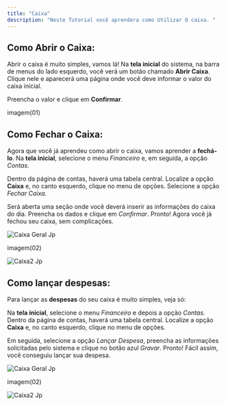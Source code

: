 ```yaml
---
title: "Caixa"
description: "Neste Tutorial você aprendera como Utilizar O caixa. "
---
```


## Como Abrir o Caixa:

Abrir o caixa é muito simples, vamos lá\! Na **tela inicial** do sistema, na barra de menus do lado esquerdo, você verá um botão chamado **Abrir Caixa**. Clique nele e aparecerá uma página onde você deve informar o valor do caixa inicial.

Preencha o valor e clique em **Confirmar**.

imagem(01)

## Como Fechar o Caixa:

Agora que você já aprendeu como abrir o caixa, vamos aprender a **fechá-lo**. Na **tela inicial**, selecione o menu _Financeiro_ e, em seguida, a opção _Contas_.

Dentro da página de contas, haverá uma tabela central. Localize a opção **Caixa** e, no canto esquerdo, clique no menu de opções. Selecione a opção _Fechar Caixa_.

Será aberta uma seção onde você deverá inserir as informações do caixa do dia. Preencha os dados e clique em _Confirmar_. Pronto\! Agora você já fechou seu caixa, sem complicações.

![Caixa Geral Jp](/images/caixa-geral.jpg)

imagem(02)

![Caixa2 Jp](/images/caixa2.jpg)

## Como lançar despesas:

Para lançar as **despesas** do seu caixa é muito simples, veja só:

Na **tela inicial**, selecione o menu _Financeiro_ e depois a opção _Contas_. Dentro da página de contas, haverá uma tabela central. Localize a opção **Caixa** e, no canto esquerdo, clique no menu de opções.

Em seguida, selecione a opção _Lançar Despesa_, preencha as informações solicitadas pelo sistema e clique no botão azul _Gravar_. Pronto\! Fácil assim, você conseguiu lançar sua despesa.

![Caixa Geral Jp](/images/caixa-geral.jpg)

imagem(02)

![Caixa2 Jp](/images/caixa2.jpg)